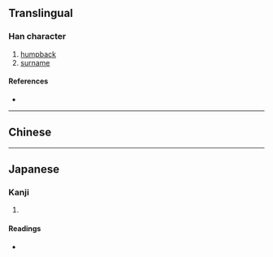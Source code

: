 {{also|僂}}
{{character info/new}}
==Translingual==

===Han character===
{{Han char|rn=9|rad=人|as=09|sn=11|four=|canj=OFDV|ids=⿰亻娄}}

# [[humpback]]
# [[surname]]

====References====
* {{Han ref|kx=0112.071|dkj=00924|dj=0239.140|hdz=10195.020|uh=507B|ud=20603}}

----

==Chinese==
{{zh-see|僂}}

----

==Japanese==

===Kanji===
{{ja-kanji|grade=|rs=人09}}

# {{rfdef|ja|sort=人09}}

====Readings====
* {{ja-readings|on=[[ろう]] (rō)|kun=}}